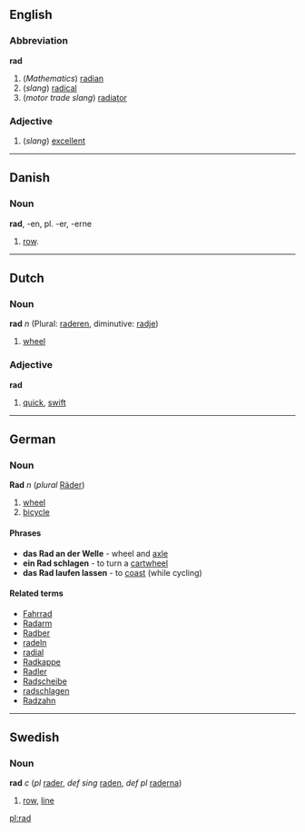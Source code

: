==English==
===Abbreviation===
'''rad'''
#(''Mathematics'') [[radian]]
#(''slang'') [[radical]]
#(''motor trade slang'') [[radiator]]

===Adjective===
#(''slang'') [[excellent]]

----
==Danish==
===Noun===
'''rad''', -en, pl. -er, -erne

# [[row]].

----
==Dutch==
===Noun===
'''rad''' ''n'' (Plural: [[raderen]], diminutive: [[radje]])

# [[wheel]]

===Adjective===
'''rad'''

# [[quick]], [[swift]]

----
==German==
===Noun===
'''Rad''' ''n'' (''plural'' [[Räder]])

# [[wheel]]
# [[bicycle]]

====Phrases====
* '''das Rad an der Welle''' - wheel and [[axle]]
* '''ein Rad schlagen''' - to turn a [[cartwheel]]
* '''das Rad laufen lassen''' - to [[coast]] (while cycling)

====Related terms====
*[[Fahrrad]]
*[[Radarm]]
*[[Radber]]
*[[radeln]]
*[[radial]]
*[[Radkappe]]
*[[Radler]]
*[[Radscheibe]]
*[[radschlagen]]
*[[Radzahn]]

----
==Swedish==
===Noun===
'''rad''' ''c'' (''pl'' [[rader]], ''def sing'' [[raden]], ''def pl'' [[raderna]])

# [[row]], [[line]]
[[pl:rad]]